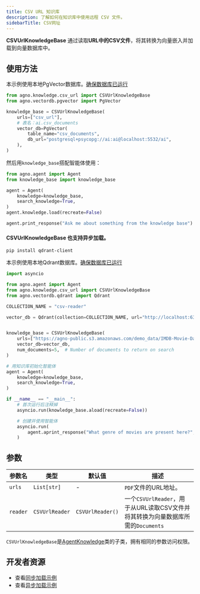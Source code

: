 ```yaml
---
title: CSV URL 知识库
description: 了解如何在知识库中使用远程 CSV 文件。
sidebarTitle: CSV网址
---
```

**CSVUrlKnowledgeBase** 通过读取**URL中的CSV文件**，将其转换为向量嵌入并加载到向量数据库中。

## 使用方法

<Note>

本示例使用本地PgVector数据库。[确保数据库已运行](https://docs.agno.com/vectordb/pgvector)

</Note>

```python knowledge_base.py
from agno.knowledge.csv_url import CSVUrlKnowledgeBase
from agno.vectordb.pgvector import PgVector

knowledge_base = CSVUrlKnowledgeBase(
    urls=["csv_url"],
    # 表名：ai.csv_documents
    vector_db=PgVector(
        table_name="csv_documents",
        db_url="postgresql+psycopg://ai:ai@localhost:5532/ai",
    ),
)
```

然后用`knowledge_base`搭配智能体使用：

```python agent.py
from agno.agent import Agent
from knowledge_base import knowledge_base

agent = Agent(
    knowledge=knowledge_base,
    search_knowledge=True,
)
agent.knowledge.load(recreate=False)

agent.print_response("Ask me about something from the knowledge base")
```

#### CSVUrlKnowledgeBase 也支持异步加载。

```shell
pip install qdrant-client
```
本示例使用本地Qdrant数据库。[确保数据库已运行](https://docs.agno.com/vectordb/qdrant)

```python async_knowledge_base.py
import asyncio

from agno.agent import Agent
from agno.knowledge.csv_url import CSVUrlKnowledgeBase
from agno.vectordb.qdrant import Qdrant

COLLECTION_NAME = "csv-reader"

vector_db = Qdrant(collection=COLLECTION_NAME, url="http://localhost:6333")


knowledge_base = CSVUrlKnowledgeBase(
    urls=["https://agno-public.s3.amazonaws.com/demo_data/IMDB-Movie-Data.csv"],
    vector_db=vector_db,
    num_documents=5,  # Number of documents to return on search
)

# 用知识库初始化智能体
agent = Agent(
    knowledge=knowledge_base,
    search_knowledge=True,
)

if __name__ == "__main__":
    # 首次运行后注释掉
    asyncio.run(knowledge_base.aload(recreate=False))

    # 创建并使用智能体
    asyncio.run(
        agent.aprint_response("What genre of movies are present here?", markdown=True)
    )
```

## 参数

| 参数名      | 类型           | 默认值          | 描述                                                                                                    |
| ----------- | -------------- | ---------------- | ------------------------------------------------------------------------------------------------------ |
| `urls`    | `List[str]`    | -                | `PDF`文件的URL地址。                                                                                          |
| `reader`  | `CSVUrlReader` | `CSVUrlReader()` | 一个`CSVUrlReader`，用于从URL读取CSV文件并将其转换为向量数据库所需的`Documents` |

`CSVUrlKnowledgeBase`是[AgentKnowledge](/reference/knowledge/base)类的子类，拥有相同的参数访问权限。

## 开发者资源

- 查看[同步加载示例](https://github.com/agno-agi/agno/blob/main/cookbook/agent_concepts/knowledge/csv_url_kb.py)
- 查看[异步加载示例](https://github.com/agno-agi/agno/blob/main/cookbook/agent_concepts/knowledge/csv_url_kb_async.py)